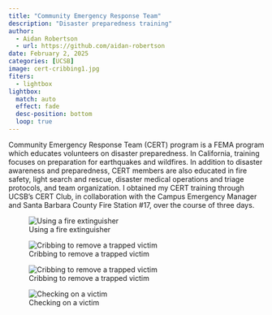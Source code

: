 ```yaml
---
title: "Community Emergency Response Team"
description: "Disaster preparedness training"
author: 
  - Aidan Robertson
  - url: https://github.com/aidan-robertson
date: February 2, 2025
categories: [UCSB]
image: cert-cribbing1.jpg
fiters:
  - lightbox
lightbox: 
  match: auto
  effect: fade
  desc-position: bottom
  loop: true
---
```


Community Emergency Response Team (CERT) program is a FEMA program which educates volunteers on disaster preparedness. In California, training focuses on preparation for earthquakes and wildfires. In addition to disaster awareness and preparedness, CERT members are also educated in fire safety, light search and rescue, disaster medical operations and triage protocols, and team organization. I obtained my CERT training through UCSB's CERT Club, in collaboration with the Campus Emergency Manager and Santa Barbara County Fire Station #17, over the course of three days.

::: {layout-ncol="2"}
![Using a fire extinguisher](cert-fire-extinguisher.jpg){group="cert"}

![Cribbing to remove a trapped victim](cert-cribbing1.jpg){group="cert"}

![Cribbing to remove a trapped victim](cert-cribbing2.jpg){group="cert"}

![Checking on a victim](cert-victim.jpg){group="cert"}
:::
